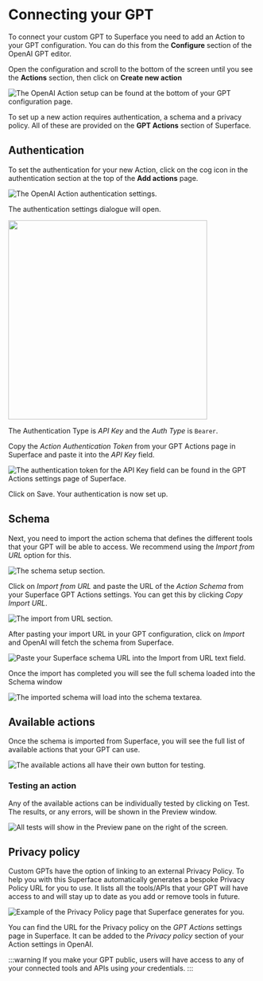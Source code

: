 
# Connecting your GPT

To connect your custom GPT to Superface you need to add an Action to your GPT configuration. You can do this from the **Configure** section of the OpenAI GPT editor.

Open the configuration and scroll to the bottom of the screen until you see the **Actions** section, then click on **Create new action**

![The OpenAI Action setup can be found at the bottom of your GPT configuration page.](/img/gpts/openai-actions-button.png)

To set up a new action requires authentication, a schema and a privacy policy. All of these are provided on the **GPT Actions** section of Superface.

## Authentication

To set the authentication for your new Action, click on the cog icon in the authentication section at the top of the **Add actions** page.

![The OpenAI Action authentication settings.](/img/gpts/authentication.png)

The authentication settings dialogue will open.

<img src={AuthenticationPopUp} width="400" />

The Authentication Type is _API Key_ and the _Auth Type_ is `Bearer`.

Copy the _Action Authentication Token_ from your GPT Actions page in Superface and paste it into the _API Key_ field.

![The authentication token for the API Key field can be found in the GPT Actions settings page of Superface.](/img/gpts/action-auth.png)

Click on Save. Your authentication is now set up.

## Schema

Next, you need to import the action schema that defines the different tools that your GPT will be able to access. We recommend using the _Import from URL_ option for this.

![The schema setup section.](/img/gpts/schema.png)

Click on _Import from URL_ and paste the URL of the _Action Schema_ from your Superface GPT Actions settings. You can get this by clicking _Copy Import URL_.

![The import from URL section.](/img/gpts/action-schema.png)

After pasting your import URL in your GPT configuration, click on _Import_ and OpenAI will fetch the schema from Superface.

![Paste your Superface schema URL into the Import from URL text field.](/img/gpts/schema-paste.png)

Once the import has completed you will see the full schema loaded into the Schema window

![The imported schema will load into the schema textarea.](/img/gpts/imported-schema.png)

## Available actions

Once the schema is imported from Superface, you will see the full list of available actions that your GPT can use.

![The available actions all have their own button for testing.](/img/gpts/available-actions.png)

### Testing an action

Any of the available actions can be individually tested by clicking on Test. The results, or any errors, will be shown in the Preview window.

![All tests will show in the Preview pane on the right of the screen.](/img/gpts/test-preview.png)

## Privacy policy

Custom GPTs have the option of linking to an external Privacy Policy. To help you with this Superface automatically generates a bespoke Privacy Policy URL for you to use. It lists all the tools/APIs that your GPT will have access to and will stay up to date as you add or remove tools in future.

![Example of the Privacy Policy page that Superface generates for you.](/img/gpts/privacy-policy.png)

You can find the URL for the Privacy policy on the _GPT Actions_ settings page in Superface. It can be added to the _Privacy policy_ section of your Action settings in OpenAI.

:::warning
If you make your GPT public, users will have access to any of your connected tools and APIs using _your_ credentials.
:::
